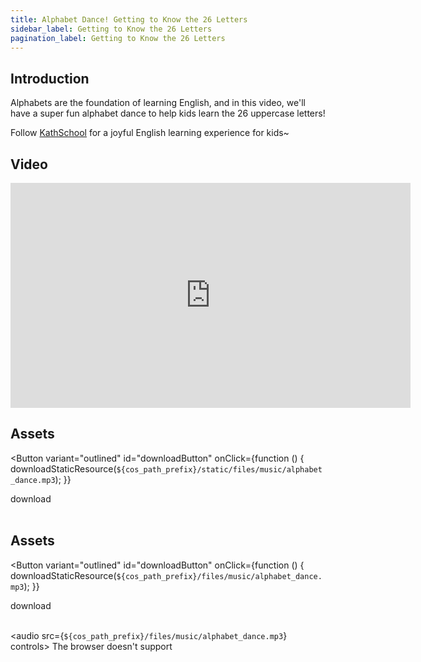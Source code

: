 ```yaml
---
title: Alphabet Dance! Getting to Know the 26 Letters
sidebar_label: Getting to Know the 26 Letters
pagination_label: Getting to Know the 26 Letters
---
```



## Introduction

Alphabets are the foundation of learning English, and in this video, we'll have a super fun alphabet dance to help kids learn the 26 uppercase letters! 

Follow [KathSchool](https://space.bilibili.com/20797715) for a joyful English learning experience for kids~

## Video

<iframe
  src="https://player.bilibili.com/player.html?bvid=BV1su4y1i7c1&cid=1&page=1"
  scrolling="no"
  border="0"
  frameborder="no"
  framespacing="0"
  allowfullscreen="true"
  width="640"
  height="360"
></iframe>

## Assets

<Button
  variant="outlined"
  id="downloadButton"
  onClick={function () {
    downloadStaticResource(`${cos_path_prefix}/static/files/music/alphabet_dance.mp3`);
  }}
>
  download
</Button>
<br />
<br />

## Assets

<Button
  variant="outlined"
  id="downloadButton"
  onClick={function () {
    downloadStaticResource(`${cos_path_prefix}/files/music/alphabet_dance.mp3`);
  }}
>
  download
</Button>
<br />
<br />

<audio src={`${cos_path_prefix}/files/music/alphabet_dance.mp3`} controls>
  The browser doesn't support
</audio>